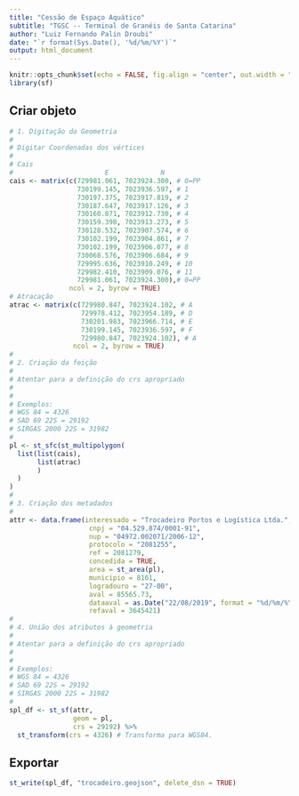 ```yaml
---
title: "Cessão de Espaço Aquático"
subtitle: "TGSC -- Terminal de Granéis de Santa Catarina"
author: "Luiz Fernando Palin Droubi"
date: "`r format(Sys.Date(), '%d/%m/%Y')`"
output: html_document
---
```


```r
knitr::opts_chunk$set(echo = FALSE, fig.align = "center", out.width = "100%")
library(sf)
```

## Criar objeto

```r
# 1. Digitação da Geometria
#  
# Digitar Coordenadas dos vértices
#
# Cais 
#                       E             N
cais <- matrix(c(729981.061, 7023924.300, # 0=PP
                 730199.145, 7023936.597, # 1
                 730197.375, 7023917.819, # 2
                 730187.647, 7023917.126, # 3
                 730160.871, 7023912.730, # 4
                 730159.398, 7023913.273, # 5
                 730128.532, 7023907.574, # 6
                 730102.199, 7023904.861, # 7 
                 730102.199, 7023906.077, # 8 
                 730068.576, 7023906.684, # 9 
                 729995.636, 7023910.249, # 10 
                 729982.410, 7023909.076, # 11 
                 729981.061, 7023924.300),# 0=PP
               ncol = 2, byrow = TRUE)
# Atracação
atrac <- matrix(c(729980.847, 7023924.102, # A
                  729978.412, 7023954.189, # D
                  730201.983, 7023966.714, # E
                  730199.145, 7023936.597, # F
                  729980.847, 7023924.102), # A
                ncol = 2, byrow = TRUE)
#
# 2. Criação da feição  
#
# Atentar para a definição do crs apropriado
# 
#
# Exemplos:
# WGS 84 = 4326
# SAD 69 22S = 29192
# SIRGAS 2000 22S = 31982
#
pl <- st_sfc(st_multipolygon(
  list(list(cais), 
       list(atrac)
       )
  )
)
#
# 3. Criação dos metadados  
#
attr <- data.frame(interessado = "Trocadeiro Portos e Logística Ltda.",
                    cnpj = "04.529.874/0001-91",
                    nup = "04972.002071/2006-12",
                    protocolo = "2081255",
                    ref = 2081279,
                    concedida = TRUE,
                    area = st_area(pl),
                    municipio = 8161,
                    logradouro = "27-00",
                    aval = 85565.73,
                    dataaval = as.Date("22/08/2019", format = "%d/%m/%Y"),
                    refaval = 3645421)
#
# 4. União dos atributos à geometria
#
# Atentar para a definição do crs apropriado
# 
#
# Exemplos:
# WGS 84 = 4326
# SAD 69 22S = 29192
# SIRGAS 2000 22S = 31982
#
spl_df <- st_sf(attr,
                geom = pl, 
                crs = 29192) %>%
  st_transform(crs = 4326) # Transforma para WGS84.

```

## Exportar

```r
st_write(spl_df, "trocadeiro.geojson", delete_dsn = TRUE)
```


